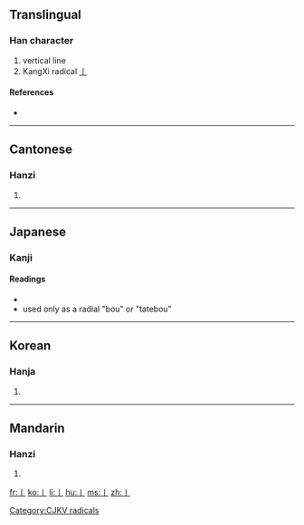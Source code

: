==Translingual==
{{stroke order|type=animate}}

===Han character===
{{Han char|rn=2|rad=丨|as=00|sn=1|four=|canj=中 (L), X中 (XL)}}

# vertical line
# KangXi radical [[Index:Chinese radical/丨|丨]]

====References====
* {{Han ref|kx=0078.200|dkj=00067|dj=0157.450|hdz=10028.020|uh=4E28|ud=20008}}

----

==Cantonese==

===Hanzi===
{{yue-hanzi|jyut=|y=kwan2}}

# {{defn|Cantonese}}

----

==Japanese==

===Kanji===

====Readings====
* {{ja-readings|on=[[こん]] (kon)|kun=}}
* used only as a radial "bou" or "tatebou"

----

==Korean==

===Hanja===
{{ko-hanja|hangeul=곤|rv=gon|mr=kon}}

# {{defn|Korean}}

[[Category:CJKV radicals]]

----

==Mandarin==

===Hanzi===
{{cmn-hanzi|pin=[[gě]] ([[ge3]]), [[gǔn]] ([[gun3]])|wg=ko<sup>3</sup>, kun<sup>3</sup>}}

# {{defn|Mandarin}}

[[fr:丨]]
[[ko:丨]]
[[li:丨]]
[[hu:丨]]
[[ms:丨]]
[[zh:丨]]